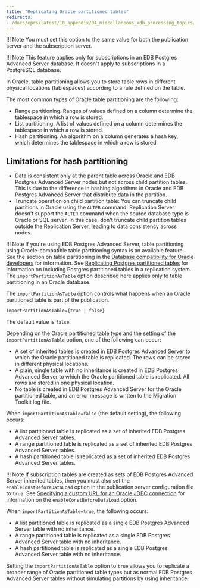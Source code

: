 ```yaml
---
title: "Replicating Oracle partitioned tables"
redirects:
- /docs/eprs/latest/10_appendix/04_miscellaneous_xdb_processing_topics/01_publications_and_subscriptions_server_conf_options/04_replicate_oracle_partitioned_tables
---
```


<div id="replicate_oracle_partitioned_tables" class="registered_link"></div>

!!! Note
    You must set this option to the same value for both the publication server and the subscription server.

!!! Note
    This feature applies only for subscriptions in an EDB Postgres Advanced Server database. It doesn't apply to subscriptions in a PostgreSQL database.

In Oracle, table partitioning allows you to store table rows in different physical locations (tablespaces) according to a rule defined on the table.

The most common types of Oracle table partitioning are the following:

-   Range partitioning. Ranges of values defined on a column determine the tablespace in which a row is stored.
-   List partitioning. A list of values defined on a column determines the tablespace in which a row is stored.
-   Hash partitioning. An algorithm on a column generates a hash key, which determines the tablespace in which a row is stored.

## Limitations for hash partitioning

-  Data is consistent only at the parent table across Oracle and EDB Postgres Advanced Server nodes but not across child partition tables. This is due to the difference in hashing algorithms in Oracle and EDB Postgres Advanced Server that distribute data in the partition.
-  Truncate operation on child partition table: You can truncate child partitions in Oracle using the `ALTER` command. Replication Server doesn't support the `ALTER` command when the source database type is Oracle or SQL server. In this case, don't truncate child partition tables outside the Replication Server, leading to data consistency across nodes.

!!! Note
    If you're using EDB Postgres Advanced Server, table partitioning using Oracle-compatible table partitioning syntax is an available feature. See the section on table partitioning in the [Database compatibility for Oracle developers](/epas/latest/epas_compat_ora_dev_guide/) for information. See [Replicating Postgres partitioned tables](../../../07_common_operations/10_replicating_postgres_partitioned_tables/#replicating_postgres_partitioned_tables) for information on including Postgres partitioned tables in a replication system. The `importPartitionAsTable` option described here applies only to table partitioning in an Oracle database.

The `importPartitionAsTable` option controls what happens when an Oracle partitioned table is part of the publication.

`importPartitionAsTable={true | false}`

The default value is `false`.

Depending on the Oracle partitioned table type and the setting of the `importPartitionAsTable` option, one of the following can occur:

-   A set of inherited tables is created in EDB Postgres Advanced Server to which the Oracle partitioned table is replicated. The rows can be stored in different physical locations.
-   A plain, single table with no inheritance is created in EDB Postgres Advanced Server to which the Oracle partitioned table is replicated. All rows are stored in one physical location.
-   No table is created in EDB Postgres Advanced Server for the Oracle partitioned table, and an error message is written to the Migration Toolkit log file.

When `importPartitionAsTable=false` (the default setting), the following occurs:

-   A list partitioned table is replicated as a set of inherited EDB Postgres Advanced Server tables.
-   A range partitioned table is replicated as a set of inherited EDB Postgres Advanced Server tables.
-   A hash partitioned table is replicated as a set of inherited EDB Postgres Advanced Server tables.

!!! Note
    If subscription tables are created as sets of EDB Postgres Advanced Server inherited tables, then you must also set the `enableConstBeforeDataLoad` option in the publication server configuration file to `true`. See [Specifying a custom URL for an Oracle JDBC connection](05_specify_custom_url_for_oracle_jdbc/#specify_custom_url_for_oracle_jdbc) for information on the `enableConstBeforeDataLoad` option.

When `importPartitionAsTable=true`, the following occurs:

-   A list partitioned table is replicated as a single EDB Postgres Advanced Server table with no inheritance.
-   A range partitioned table is replicated as a single EDB Postgres Advanced Server table with no inheritance.
-   A hash partitioned table is replicated as a single EDB Postgres Advanced Server table with no inheritance.

Setting the `importPartitionAsTable` option to `true` allows you to replicate a broader range of Oracle partitioned table types but as normal EDB Postgres Advanced Server tables without simulating partitions by using inheritance.
